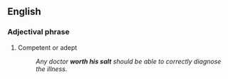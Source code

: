 ==English==

===Adjectival phrase===
# {{context|idiom}} Competent or adept
#:  ''Any doctor '''worth his salt''' should be able to correctly diagnose the illness.''